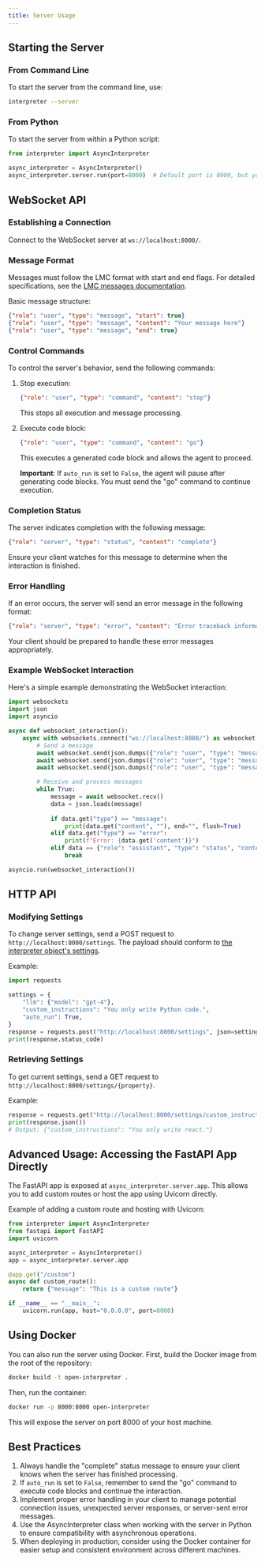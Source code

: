 ```yaml
---
title: Server Usage
---
```


## Starting the Server

### From Command Line
To start the server from the command line, use:

```bash
interpreter --server
```

### From Python
To start the server from within a Python script:

```python
from interpreter import AsyncInterpreter

async_interpreter = AsyncInterpreter()
async_interpreter.server.run(port=8000)  # Default port is 8000, but you can customize it
```

## WebSocket API

### Establishing a Connection
Connect to the WebSocket server at `ws://localhost:8000/`.

### Message Format
Messages must follow the LMC format with start and end flags. For detailed specifications, see the [LMC messages documentation](https://docs.openinterpreter.com/protocols/lmc-messages).

Basic message structure:
```json
{"role": "user", "type": "message", "start": true}
{"role": "user", "type": "message", "content": "Your message here"}
{"role": "user", "type": "message", "end": true}
```

### Control Commands
To control the server's behavior, send the following commands:

1. Stop execution:
   ```json
   {"role": "user", "type": "command", "content": "stop"}
   ```
   This stops all execution and message processing.

2. Execute code block:
   ```json
   {"role": "user", "type": "command", "content": "go"}
   ```
   This executes a generated code block and allows the agent to proceed.

   **Important**: If `auto_run` is set to `False`, the agent will pause after generating code blocks. You must send the "go" command to continue execution.

### Completion Status
The server indicates completion with the following message:
```json
{"role": "server", "type": "status", "content": "complete"}
```
Ensure your client watches for this message to determine when the interaction is finished.

### Error Handling
If an error occurs, the server will send an error message in the following format:
```json
{"role": "server", "type": "error", "content": "Error traceback information"}
```
Your client should be prepared to handle these error messages appropriately.

### Example WebSocket Interaction
Here's a simple example demonstrating the WebSocket interaction:

```python
import websockets
import json
import asyncio

async def websocket_interaction():
    async with websockets.connect("ws://localhost:8000/") as websocket:
        # Send a message
        await websocket.send(json.dumps({"role": "user", "type": "message", "start": True}))
        await websocket.send(json.dumps({"role": "user", "type": "message", "content": "What's 2 + 2?"}))
        await websocket.send(json.dumps({"role": "user", "type": "message", "end": True}))

        # Receive and process messages
        while True:
            message = await websocket.recv()
            data = json.loads(message)
            
            if data.get("type") == "message":
                print(data.get("content", ""), end="", flush=True)
            elif data.get("type") == "error":
                print(f"Error: {data.get('content')}")
            elif data == {"role": "assistant", "type": "status", "content": "complete"}:
                break

asyncio.run(websocket_interaction())
```

## HTTP API

### Modifying Settings
To change server settings, send a POST request to `http://localhost:8000/settings`. The payload should conform to [the interpreter object's settings](https://docs.openinterpreter.com/settings/all-settings).

Example:
```python
import requests

settings = {
    "llm": {"model": "gpt-4"},
    "custom_instructions": "You only write Python code.",
    "auto_run": True,
}
response = requests.post("http://localhost:8000/settings", json=settings)
print(response.status_code)
```

### Retrieving Settings
To get current settings, send a GET request to `http://localhost:8000/settings/{property}`.

Example:
```python
response = requests.get("http://localhost:8000/settings/custom_instructions")
print(response.json())
# Output: {"custom_instructions": "You only write react."}
```

## Advanced Usage: Accessing the FastAPI App Directly

The FastAPI app is exposed at `async_interpreter.server.app`. This allows you to add custom routes or host the app using Uvicorn directly.

Example of adding a custom route and hosting with Uvicorn:

```python
from interpreter import AsyncInterpreter
from fastapi import FastAPI
import uvicorn

async_interpreter = AsyncInterpreter()
app = async_interpreter.server.app

@app.get("/custom")
async def custom_route():
    return {"message": "This is a custom route"}

if __name__ == "__main__":
    uvicorn.run(app, host="0.0.0.0", port=8000)
```

## Using Docker

You can also run the server using Docker. First, build the Docker image from the root of the repository:

```bash
docker build -t open-interpreter .
```

Then, run the container:

```bash
docker run -p 8000:8000 open-interpreter
```

This will expose the server on port 8000 of your host machine.

## Best Practices
1. Always handle the "complete" status message to ensure your client knows when the server has finished processing.
2. If `auto_run` is set to `False`, remember to send the "go" command to execute code blocks and continue the interaction.
3. Implement proper error handling in your client to manage potential connection issues, unexpected server responses, or server-sent error messages.
4. Use the AsyncInterpreter class when working with the server in Python to ensure compatibility with asynchronous operations.
5. When deploying in production, consider using the Docker container for easier setup and consistent environment across different machines.